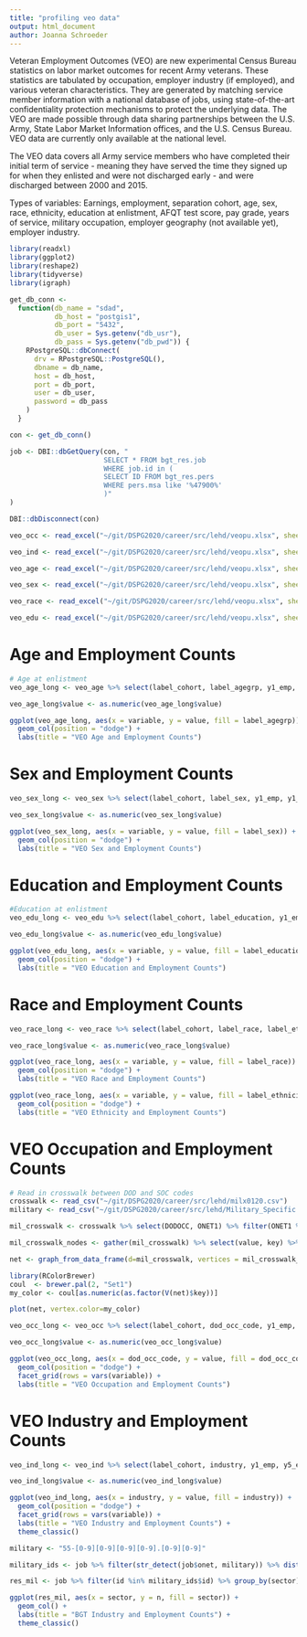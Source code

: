 ```yaml
---
title: "profiling veo data"
output: html_document
author: Joanna Schroeder
---
```


Veteran Employment Outcomes (VEO) are new experimental Census Bureau statistics on labor market outcomes for recent Army veterans. These statistics are tabulated by occupation, employer industry (if employed), and various veteran characteristics. They are generated by matching service member information with a national database of jobs, using state-of-the-art confidentiality protection mechanisms to protect the underlying data. The VEO are made possible through data sharing partnerships between the U.S. Army, State Labor Market Information offices, and the U.S. Census Bureau. VEO data are currently only available at the national level.

The VEO data covers all Army service members who have completed their initial term of service - meaning they have served the time they signed up for when they enlisted and were not discharged early - and were discharged between 2000 and 2015.

Types of variables: Earnings, employment, separation cohort, age, sex, race, ethnicity, education at enlistment, AFQT test score, pay grade, years of service, military occupation, employer geography (not available yet), employer industry.

```r
library(readxl)
library(ggplot2)
library(reshape2)
library(tidyverse)
library(igraph)

get_db_conn <-
  function(db_name = "sdad",
           db_host = "postgis1",
           db_port = "5432",
           db_user = Sys.getenv("db_usr"),
           db_pass = Sys.getenv("db_pwd")) {
    RPostgreSQL::dbConnect(
      drv = RPostgreSQL::PostgreSQL(),
      dbname = db_name,
      host = db_host,
      port = db_port,
      user = db_user,
      password = db_pass
    )
  }

con <- get_db_conn()

job <- DBI::dbGetQuery(con, "
                       SELECT * FROM bgt_res.job
                       WHERE job.id in (
                       SELECT ID FROM bgt_res.pers
                       WHERE pers.msa like '%47900%'
                       )"
)

DBI::dbDisconnect(con)

veo_occ <- read_excel("~/git/DSPG2020/career/src/lehd/veopu.xlsx", sheet = 3, range = "B5:AE117")

veo_ind <- read_excel("~/git/DSPG2020/career/src/lehd/veopu.xlsx", sheet = 5, range = "B5:Y173")

veo_age <- read_excel("~/git/DSPG2020/career/src/lehd/veopu.xlsx", sheet = 6, range = "B5:AD21")

veo_sex <- read_excel("~/git/DSPG2020/career/src/lehd/veopu.xlsx", sheet = 7, range = "B5:AD21")

veo_race <- read_excel("~/git/DSPG2020/career/src/lehd/veopu.xlsx", sheet = 8, range = "B5:AF101")

veo_edu <- read_excel("~/git/DSPG2020/career/src/lehd/veopu.xlsx", sheet = 10, range = "B5:AD29")
```

# Age and Employment Counts
```r
# Age at enlistment
veo_age_long <- veo_age %>% select(label_cohort, label_agegrp, y1_emp, y1_nonemp) %>% melt(id.vars = c("label_cohort", "label_agegrp"))

veo_age_long$value <- as.numeric(veo_age_long$value)

ggplot(veo_age_long, aes(x = variable, y = value, fill = label_agegrp)) +
  geom_col(position = "dodge") +
  labs(title = "VEO Age and Employment Counts")
```

# Sex and Employment Counts
```r
veo_sex_long <- veo_sex %>% select(label_cohort, label_sex, y1_emp, y1_nonemp) %>% melt(id.vars = c("label_cohort", "label_sex"))

veo_sex_long$value <- as.numeric(veo_sex_long$value)

ggplot(veo_sex_long, aes(x = variable, y = value, fill = label_sex)) +
  geom_col(position = "dodge") +
  labs(title = "VEO Sex and Employment Counts")
```

# Education and Employment Counts
```r
#Education at enlistment
veo_edu_long <- veo_edu %>% select(label_cohort, label_education, y1_emp, y1_nonemp) %>% melt(id.vars = c("label_cohort", "label_education"))

veo_edu_long$value <- as.numeric(veo_edu_long$value)

ggplot(veo_edu_long, aes(x = variable, y = value, fill = label_education)) +
  geom_col(position = "dodge") +
  labs(title = "VEO Education and Employment Counts")
```

# Race and Employment Counts
```r
veo_race_long <- veo_race %>% select(label_cohort, label_race, label_ethnicity, y1_emp, y1_nonemp) %>% melt(id.vars = c("label_cohort", "label_race", "label_ethnicity"))

veo_race_long$value <- as.numeric(veo_race_long$value)

ggplot(veo_race_long, aes(x = variable, y = value, fill = label_race)) +
  geom_col(position = "dodge") +
  labs(title = "VEO Race and Employment Counts")

ggplot(veo_race_long, aes(x = variable, y = value, fill = label_ethnicity)) +
  geom_col(position = "dodge") +
  labs(title = "VEO Ethnicity and Employment Counts")
```

# VEO Occupation and Employment Counts
```r
# Read in crosswalk between DOD and SOC codes
crosswalk <- read_csv("~/git/DSPG2020/career/src/lehd/milx0120.csv")
military <- read_csv("~/git/DSPG2020/career/src/lehd/Military_Specific.csv")

mil_crosswalk <- crosswalk %>% select(DODOCC, ONET1) %>% filter(ONET1 %in% military$Code) %>% transmute(DODOCC = str_extract(DODOCC, "[0-9][0-9][0-9]"), ONET1) %>% distinct() %>% filter(DODOCC <= 186)

mil_crosswalk_nodes <- gather(mil_crosswalk) %>% select(value, key) %>% distinct()

net <- graph_from_data_frame(d=mil_crosswalk, vertices = mil_crosswalk_nodes, directed = F) 

library(RColorBrewer)
coul  <- brewer.pal(2, "Set1")
my_color <- coul[as.numeric(as.factor(V(net)$key))]

plot(net, vertex.color=my_color)

veo_occ_long <- veo_occ %>% select(label_cohort, dod_occ_code, y1_emp, y1_nonemp, y5_emp, y5_nonemp, y10_emp, y10_nonemp) %>% melt(id.vars = c("label_cohort", "dod_occ_code"))

veo_occ_long$value <- as.numeric(veo_occ_long$value)

ggplot(veo_occ_long, aes(x = dod_occ_code, y = value, fill = dod_occ_code)) +
  geom_col(position = "dodge") +
  facet_grid(rows = vars(variable)) +
  labs(title = "VEO Occupation and Employment Counts")
```

# VEO Industry and Employment Counts
```r
veo_ind_long <- veo_ind %>% select(label_cohort, industry, y1_emp, y5_emp, y10_emp) %>% melt(id.vars = c("label_cohort", "industry"))

veo_ind_long$value <- as.numeric(veo_ind_long$value)

ggplot(veo_ind_long, aes(x = industry, y = value, fill = industry)) +
  geom_col(position = "dodge") + 
  facet_grid(rows = vars(variable)) +
  labs(title = "VEO Industry and Employment Counts") +
  theme_classic()
```

```r
military <- "55-[0-9][0-9][0-9][0-9].[0-9][0-9]"

military_ids <- job %>% filter(str_detect(job$onet, military)) %>% distinct(id)

res_mil <- job %>% filter(id %in% military_ids$id) %>% group_by(sector) %>% summarise(n = n()) %>% drop_na()

ggplot(res_mil, aes(x = sector, y = n, fill = sector)) +
  geom_col() +
  labs(title = "BGT Industry and Employment Counts") +
  theme_classic()
```

